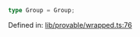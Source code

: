 ```ts
type Group = Group;
```

Defined in: [lib/provable/wrapped.ts:76](https://github.com/o1-labs/o1js/blob/fca908c243ee8e908efacaf73a882d48759e675a/src/lib/provable/wrapped.ts#L76)
